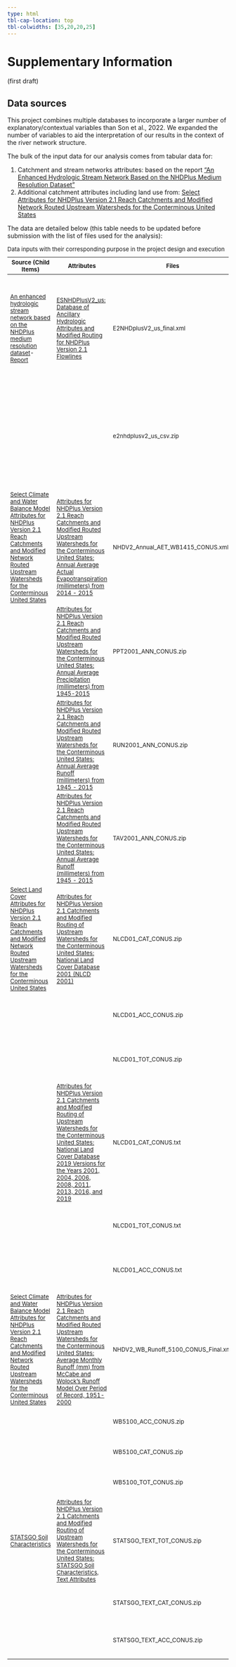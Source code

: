 ```yaml
---
type: html
tbl-cap-location: top
tbl-colwidths: [35,20,20,25]
---
```


```{=html}
<style scoped>
table {
  font-size: 13px;
}
</style>
<style type="text/css">
caption, .table-caption {
  text-align: left;
}
</style>
```
# Supplementary Information

(first draft)

## Data sources

This project combines multiple databases to incorporate a larger number of explanatory/contextual variables than Son et al., 2022. We expanded the number of variables to aid the interpretation of our results in the context of the river network structure.

The bulk of the input data for our analysis comes from tabular data for:

1.  Catchment and stream networks attributes: based on the report ["An Enhanced Hydrologic Stream Network Based on the NHDPlus Medium Resolution Dataset"](https://pubs.usgs.gov/sir/2019/5127/sir20195127.pdf)
2.  Additional catchment attributes including land use from: [Select Attributes for NHDPlus Version 2.1 Reach Catchments and Modified Network Routed Upstream Watersheds for the Conterminous United States](https://www.sciencebase.gov/catalog/item/5669a79ee4b08895842a1d47)

The data are detailed below (this table needs to be updated before submission with the list of files used for the analysis):

| Source (Child Items)                                                                                                                                                                                                                                                                                                                                                                                                               | Attributes                                                                                                                                                                                                                                                                                                                                                                                                                                                                                                                                                 | Files                                | Purpose                                                                                                                                                                      |
|------------------------------------------------------------------------------------------------------------------------------------------------------------------------------------------------------------------------------------------------------------------------------------------------------------------------------------------------------------------------------------------------------------------------------------|------------------------------------------------------------------------------------------------------------------------------------------------------------------------------------------------------------------------------------------------------------------------------------------------------------------------------------------------------------------------------------------------------------------------------------------------------------------------------------------------------------------------------------------------------------|--------------------------------------|------------------------------------------------------------------------------------------------------------------------------------------------------------------------------|
| [An enhanced hydrologic stream network based on the NHDPlus medium resolution dataset](https://www.usgs.gov/publications/enhanced-hydrologic-stream-network-based-nhdplus-medium-resolution-dataset)-[Report](https://pubs.usgs.gov/sir/2019/5127/sir20195127.pdf)                                                                                                                                                                 | [ESNHDPlusV2_us: Database of Ancillary Hydrologic Attributes and Modified Routing for NHDPlus Version 2.1 Flowlines](https://www.sciencebase.gov/catalog/item/5d16509ee4b0941bde5d8ffe)                                                                                                                                                                                                                                                                                                                                                                    | E2NHDplusV2_us_final.xml             | Cumulative calculations along the stream networks (e.g. cumulative respiration, residence time, hyporheic exchange). It contains data about hydrosequence, FromNode, ToNode. |
|                                                                                                                                                                                                                                                                                                                                                                                                                                    |                                                                                                                                                                                                                                                                                                                                                                                                                                                                                                                                                            | e2nhdplusv2_us_csv.zip               | Cumulative calculations along the stream networks (e.g. cumulative respiration, residence time, hyporheic exchange). It contains data about hydrosequence, FromNode, ToNode. |
| [Select Climate and Water Balance Model Attributes for NHDPlus Version 2.1 Reach Catchments and Modified Network Routed Upstream Watersheds for the Conterminous United States](https://www.sciencebase.gov/catalog/item/566f6c76e4b09cfe53ca77fe "Select Climate and Water Balance Model Attributes for NHDPlus Version 2.1 Reach Catchments and Modified Network Routed Upstream Watersheds for the Conterminous United States") | [Attributes for NHDPlus Version 2.1 Reach Catchments and Modified Routed Upstream Watersheds for the Conterminous United States: Annual Average Actual Evapotranspiration (millimeters) from 2014 - 2015](https://www.sciencebase.gov/catalog/item/57ffb2c4e4b0824b2d16f4c3 "Attributes for NHDPlus Version 2.1 Reach Catchments and Modified Routed Upstream Watersheds for the Conterminous United States: Annual Average Actual Evapotranspiration (millimeters) from 2014 - 2015")                                                                     | NHDV2_Annual_AET_WB1415_CONUS.xml    | Potential: Intermittent analysis                                                                                                                                             |
|                                                                                                                                                                                                                                                                                                                                                                                                                                    | [Attributes for NHDPlus Version 2.1 Reach Catchments and Modified Routed Upstream Watersheds for the Conterminous United States: Annual Average Precipitation (millimeters) from 1945-2015](https://www.sciencebase.gov/catalog/item/57bf5c07e4b0f2f0ceb75b1b "Attributes for NHDPlus Version 2.1 Reach Catchments and Modified Routed Upstream Watersheds for the Conterminous United States: Annual Average Precipitation (millimeters) from 1945-2015")                                                                                                 | PPT2001_ANN_CONUS.zip                | Climatic variables for the year 2001-corresponding with land use map used (files are on an annual basis).                                                                    |
|                                                                                                                                                                                                                                                                                                                                                                                                                                    | [Attributes for NHDPlus Version 2.1 Reach Catchments and Modified Routed Upstream Watersheds for the Conterminous United States: Annual Average Runoff (millimeters) from 1945 - 2015](https://www.sciencebase.gov/catalog/item/57bf5e25e4b0f2f0ceb75b77 "Attributes for NHDPlus Version 2.1 Reach Catchments and Modified Routed Upstream Watersheds for the Conterminous United States: Annual Average Runoff (millimeters) from 1945 - 2015")                                                                                                           | RUN2001_ANN_CONUS.zip                | Climatic variables for the year 2001-corresponding with land use map used (files are on an annual basis).                                                                    |
|                                                                                                                                                                                                                                                                                                                                                                                                                                    | [Attributes for NHDPlus Version 2.1 Reach Catchments and Modified Routed Upstream Watersheds for the Conterminous United States: Annual Average Runoff (millimeters) from 1945 - 2015](https://www.sciencebase.gov/catalog/item/57bf5e25e4b0f2f0ceb75b77 "Attributes for NHDPlus Version 2.1 Reach Catchments and Modified Routed Upstream Watersheds for the Conterminous United States: Annual Average Runoff (millimeters) from 1945 - 2015")                                                                                                           | TAV2001_ANN_CONUS.zip                | Climatic variables for the year 2001-corresponding with land use map used (files are on an annual basis).                                                                    |
| [Select Land Cover Attributes for NHDPlus Version 2.1 Reach Catchments and Modified Network Routed Upstream Watersheds for the Conterminous United States](https://www.sciencebase.gov/catalog/item/5669a834e4b08895842a1d49 "Select Land Cover Attributes for NHDPlus Version 2.1 Reach Catchments and Modified Network Routed Upstream Watersheds for the Conterminous United States")                                           | [Attributes for NHDPlus Version 2.1 Catchments and Modified Routing of Upstream Watersheds for the Conterminous United States: National Land Cover Database 2001 (NLCD 2001)](https://www.sciencebase.gov/catalog/item/5761b67de4b04f417c2d30ae "Attributes for NHDPlus Version 2.1 Catchments and Modified Routing of Upstream Watersheds for the Conterminous United States: National Land Cover Database 2001 (NLCD 2001)")                                                                                                                             | NLCD01_CAT_CONUS.zip                 | Landscape heterogeneity analysis and its influence on scaling behavior                                                                                                       |
|                                                                                                                                                                                                                                                                                                                                                                                                                                    |                                                                                                                                                                                                                                                                                                                                                                                                                                                                                                                                                            | NLCD01_ACC_CONUS.zip                 | Landscape heterogeneity analysis and its influence on scaling behavior                                                                                                       |
|                                                                                                                                                                                                                                                                                                                                                                                                                                    |                                                                                                                                                                                                                                                                                                                                                                                                                                                                                                                                                            | NLCD01_TOT_CONUS.zip                 | Landscape heterogeneity analysis and its influence on scaling behavior                                                                                                       |
|                                                                                                                                                                                                                                                                                                                                                                                                                                    | [Attributes for NHDPlus Version 2.1 Catchments and Modified Routing of Upstream Watersheds for the Conterminous United States: National Land Cover Database 2019 Versions for the Years 2001, 2004, 2006, 2008, 2011, 2013, 2016, and 2019](https://www.sciencebase.gov/catalog/item/63935b30d34e0de3a1efe082 "Attributes for NHDPlus Version 2.1 Catchments and Modified Routing of Upstream Watersheds for the Conterminous United States: National Land Cover Database 2019 Versions for the Years 2001, 2004, 2006, 2008, 2011, 2013, 2016, and 2019") | NLCD01_CAT_CONUS.txt                 | Landscape heterogeneity analysis and its influence on scaling behavior                                                                                                       |
|                                                                                                                                                                                                                                                                                                                                                                                                                                    |                                                                                                                                                                                                                                                                                                                                                                                                                                                                                                                                                            | NLCD01_TOT_CONUS.txt                 | Landscape heterogeneity analysis and its influence on scaling behavior                                                                                                       |
|                                                                                                                                                                                                                                                                                                                                                                                                                                    |                                                                                                                                                                                                                                                                                                                                                                                                                                                                                                                                                            | NLCD01_ACC_CONUS.txt                 | Landscape heterogeneity analysis and its influence on scaling behavior                                                                                                       |
| [Select Climate and Water Balance Model Attributes for NHDPlus Version 2.1 Reach Catchments and Modified Network Routed Upstream Watersheds for the Conterminous United States](https://www.sciencebase.gov/catalog/item/566f6c76e4b09cfe53ca77fe "Select Climate and Water Balance Model Attributes for NHDPlus Version 2.1 Reach Catchments and Modified Network Routed Upstream Watersheds for the Conterminous United States") | [Attributes for NHDPlus Version 2.1 Reach Catchments and Modified Routed Upstream Watersheds for the Conterminous United States: Average Monthly Runoff (mm) from McCabe and Wolock's Runoff Model Over Period of Record, 1951-2000](https://www.sciencebase.gov/catalog/item/573b5344e4b0dae0d5e3ad9c "Attributes for NHDPlus Version 2.1 Reach Catchments and Modified Routed Upstream Watersheds for the Conterminous United States: Average Monthly Runoff (mm) from McCabe and Wolock's Runoff Model Over Period of Record, 1951-2000")               | NHDV2_WB_Runoff_5100_CONUS_Final.xml | Possible: Intermittency analysis or interpretation                                                                                                                           |
|                                                                                                                                                                                                                                                                                                                                                                                                                                    |                                                                                                                                                                                                                                                                                                                                                                                                                                                                                                                                                            | WB5100_ACC_CONUS.zip                 | Possible: Intermittency analysis or interpretation                                                                                                                           |
|                                                                                                                                                                                                                                                                                                                                                                                                                                    |                                                                                                                                                                                                                                                                                                                                                                                                                                                                                                                                                            | WB5100_CAT_CONUS.zip                 | Possible: Intermittency analysis or interpretation                                                                                                                           |
|                                                                                                                                                                                                                                                                                                                                                                                                                                    |                                                                                                                                                                                                                                                                                                                                                                                                                                                                                                                                                            | WB5100_TOT_CONUS.zip                 | Possible: Intermittency analysis or interpretation                                                                                                                           |
| [STATSGO Soil Characteristics](https://www.sciencebase.gov/catalog/item/5728d6ace4b0b13d3918a992 "STATSGO Soil Characteristics")                                                                                                                                                                                                                                                                                                   | [Attributes for NHDPlus Version 2.1 Catchments and Modified Routing of Upstream Watersheds for the Conterminous United States: STATSGO Soil Characteristics, Text Attributes](https://www.sciencebase.gov/catalog/item/5728dd46e4b0b13d3918a9a7 "Attributes for NHDPlus Version 2.1 Catchments and Modified Routing of Upstream Watersheds for the Conterminous United States: STATSGO Soil Characteristics, Text Attributes")                                                                                                                             | STATSGO_TEXT_TOT_CONUS.zip           | Possible: relationship with residence time/ hyporheic exchange                                                                                                               |
|                                                                                                                                                                                                                                                                                                                                                                                                                                    |                                                                                                                                                                                                                                                                                                                                                                                                                                                                                                                                                            | STATSGO_TEXT_CAT_CONUS.zip           | Possible: relationship with residence time/ hyporheic exchange                                                                                                               |
|                                                                                                                                                                                                                                                                                                                                                                                                                                    |                                                                                                                                                                                                                                                                                                                                                                                                                                                                                                                                                            | STATSGO_TEXT_ACC_CONUS.zip           | Possible: relationship with residence time/ hyporheic exchange                                                                                                               |

: Data inputs with their corresponding purpose in the project design and execution
